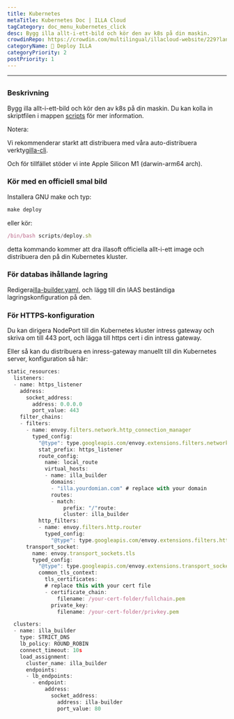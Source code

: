 ```yaml
---
title: Kubernetes
metaTitle: Kubernetes Doc | ILLA Cloud
tagCategory: doc_menu_kubernetes_click
desc: Bygg illa allt-i-ett-bild och kör den av k8s på din maskin.
crowdinRepo: https://crowdin.com/multilingual/illacloud-website/229?languages=sv&filter=basic&value=0
categoryName: 👷 Deploy ILLA
categoryPriority: 2
postPriority: 1
---
```


* * *

## <h2 hidden>Kubernetes</h2>

### Beskrivning

Bygg illa allt-i-ett-bild och kör den av k8s på din maskin. Du kan kolla in skriptfilen i mappen [scripts](https://github.com/illacloud/deploy-illa-manually/blob/main/kubernetes/scripts) för mer information.

Notera:

Vi rekommenderar starkt att distribuera med våra auto-distribuera verktyg[illa-cli](https://github.com/illacloud/illa).

Och för tillfället stöder vi inte Apple Silicon M1 (darwin-arm64 arch).

### Kör med en officiell smal bild

Installera GNU make och typ:

```jsx
make deploy
```

eller kör:

```jsx
/bin/bash scripts/deploy.sh
```

detta kommando kommer att dra illasoft officiella allt-i-ett image och distribuera den på din Kubernetes kluster.

### För databas ihållande lagring

Redigera[illa-builder.yaml](https://github.com/illacloud/deploy-illa-manually/blob/main/kubernetes/illa-builder.yaml), och lägg till din IAAS beständiga lagringskonfiguration på den.

### För HTTPS-konfiguration

Du kan dirigera NodePort till din Kubernetes kluster intress gateway och skriva om till 443 port, och lägga till https cert i din intress gateway.

Eller så kan du distribuera en inress-gateway manuellt till din Kubernetes server, konfiguration så här:

```jsx
static_resources:
  listeners:
  - name: https_listener
    address:
      socket_address:
        address: 0.0.0.0
        port_value: 443
    filter_chains:
    - filters:
      - name: envoy.filters.network.http_connection_manager
        typed_config:
          "@type": type.googleapis.com/envoy.extensions.filters.network.http_connection_manager.v3.HttpConnectionManager
          stat_prefix: https_listener
          route_config:
            name: local_route
            virtual_hosts:
            - name: illa_builder
              domains:
              - "illa.yourdomian.com" # replace with your domain
              routes:
              - match:
                  prefix: "/"route:
                  cluster: illa_builder
          http_filters:
          - name: envoy.filters.http.router
            typed_config:
              "@type": type.googleapis.com/envoy.extensions.filters.http.router.v3.Router
      transport_socket:
        name: envoy.transport_sockets.tls
        typed_config:
          "@type": type.googleapis.com/envoy.extensions.transport_sockets.tls.v3.DownstreamTlsContext
          common_tls_context:
            tls_certificates:
            # replace this with your cert file
            - certificate_chain:
                filename: /your-cert-folder/fullchain.pem
              private_key:
                filename: /your-cert-folder/privkey.pem

  clusters:
  - name: illa_builder
    type: STRICT_DNS
    lb_policy: ROUND_ROBIN
    connect_timeout: 10s
    load_assignment:
      cluster_name: illa_builder
      endpoints:
      - lb_endpoints:
        - endpoint:
            address:
              socket_address:
                address: illa-builder
                port_value: 80
```
